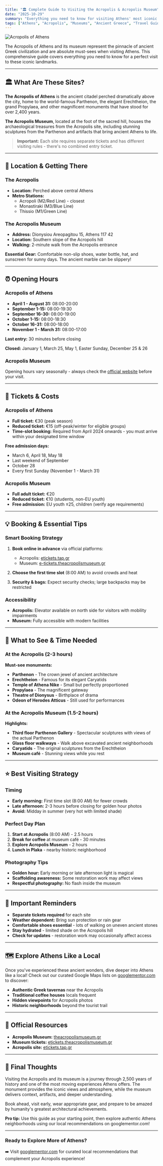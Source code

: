 ```yaml
---
title: "🏛️ Complete Guide to Visiting the Acropolis & Acropolis Museum"
date: "2025-10-29"
summary: "Everything you need to know for visiting Athens' most iconic landmarks - the Acropolis and Acropolis Museum. Tickets, timing, tips and what to expect."
tags: ["Athens", "Acropolis", "Museums", "Ancient Greece", "Travel Guide"]
---
```



![Acropolis of Athens](/assets/images/acropolis.webp)

The Acropolis of Athens and its museum represent the pinnacle of ancient Greek civilization and are absolute must-sees when visiting Athens. This comprehensive guide covers everything you need to know for a perfect visit to these iconic landmarks.

---

## 🏛️ What Are These Sites?

**The Acropolis of Athens** is the ancient citadel perched dramatically above the city, home to the world-famous Parthenon, the elegant Erechtheion, the grand Propylaea, and other magnificent monuments that have stood for over 2,400 years.

**The Acropolis Museum**, located at the foot of the sacred hill, houses the archaeological treasures from the Acropolis site, including stunning sculptures from the Parthenon and artifacts that bring ancient Athens to life.

> **Important:** Each site requires separate tickets and has different visiting rules - there's no combined entry ticket.

---

## 📍 Location & Getting There

### The Acropolis
- **Location:** Perched above central Athens
- **Metro Stations:** 
  - Acropoli (M2/Red Line) - closest
  - Monastiraki (M3/Blue Line) 
  - Thissio (M1/Green Line)

### The Acropolis Museum
- **Address:** Dionysiou Areopagitou 15, Athens 117 42
- **Location:** Southern slope of the Acropolis hill
- **Walking:** 2-minute walk from the Acropolis entrance

**Essential Gear:** Comfortable non-slip shoes, water bottle, hat, and sunscreen for sunny days. The ancient marble can be slippery!

---

## ⏰ Opening Hours

### Acropolis of Athens
- **April 1 - August 31:** 08:00-20:00
- **September 1-15:** 08:00-19:30
- **September 16-30:** 08:00-19:00  
- **October 1-15:** 08:00-18:30
- **October 16-31:** 08:00-18:00
- **November 1 - March 31:** 08:00-17:00

**Last entry:** 30 minutes before closing

**Closed:** January 1, March 25, May 1, Easter Sunday, December 25 & 26

### Acropolis Museum
Opening hours vary seasonally - always check the [official website](https://theacropolismuseum.gr) before your visit.

---

## 🎫 Tickets & Costs

### Acropolis of Athens
- **Full ticket:** €30 (peak season)
- **Reduced ticket:** €15 (off-peak/winter for eligible groups)
- **Time-slot booking:** Required from April 2024 onwards - you must arrive within your designated time window

**Free admission days:**
- March 6, April 18, May 18
- Last weekend of September  
- October 28
- Every first Sunday (November 1 - March 31)

### Acropolis Museum
- **Full adult ticket:** €20
- **Reduced ticket:** €10 (students, non-EU youth)
- **Free admission:** EU youth ≤25, children (verify age requirements)

---

## 💡 Booking & Essential Tips

### Smart Booking Strategy
1. **Book online in advance** via official platforms:
   - Acropolis: [etickets.tap.gr](https://etickets.tap.gr)
   - Museum: [e-tickets.theacropolismuseum.gr](https://etickets.theacropolismuseum.gr/)

2. **Choose the first time slot** (8:00 AM) to avoid crowds and heat

3. **Security & bags:** Expect security checks; large backpacks may be restricted

### Accessibility
- **Acropolis:** Elevator available on north side for visitors with mobility impairments
- **Museum:** Fully accessible with modern facilities

---

## 🎯 What to See & Time Needed

### At the Acropolis (2-3 hours)
**Must-see monuments:**
- **Parthenon** - The crown jewel of ancient architecture
- **Erechtheion** - Famous for its elegant Caryatids  
- **Temple of Athena Nike** - Small but perfectly proportioned
- **Propylaea** - The magnificent gateway
- **Theatre of Dionysus** - Birthplace of drama
- **Odeon of Herodes Atticus** - Still used for performances

### At the Acropolis Museum (1.5-2 hours)
**Highlights:**
- **Third floor Parthenon Gallery** - Spectacular sculptures with views of the actual Parthenon
- **Glass floor walkways** - Walk above excavated ancient neighborhoods
- **Caryatids** - The original sculptures from the Erechtheion
- **Museum café** - Stunning views while you rest

---

## ⭐ Best Visiting Strategy

### Timing
- **Early morning:** First time slot (8:00 AM) for fewer crowds
- **Late afternoon:** 2-3 hours before closing for golden hour photos
- **Avoid:** Midday in summer (very hot with limited shade)

### Perfect Day Plan
1. **Start at Acropolis** (8:00 AM) - 2.5 hours
2. **Break for coffee** at museum café - 30 minutes  
3. **Explore Acropolis Museum** - 2 hours
4. **Lunch in Plaka** - nearby historic neighborhood

### Photography Tips
- **Golden hour:** Early morning or late afternoon light is magical
- **Scaffolding awareness:** Some restoration work may affect views
- **Respectful photography:** No flash inside the museum

---

## 🚨 Important Reminders

- **Separate tickets required** for each site
- **Weather dependent:** Bring sun protection or rain gear
- **Comfortable shoes essential** - lots of walking on uneven ancient stones
- **Stay hydrated** - limited shade on the Acropolis hill
- **Check for updates** - restoration work may occasionally affect access

---

## 🗺️ Explore Athens Like a Local

Once you've experienced these ancient wonders, dive deeper into Athens like a local! Check out our curated Google Maps lists on [googlementor.com](https://googlementor.com) to discover:

- **Authentic Greek tavernas** near the Acropolis
- **Traditional coffee houses** locals frequent
- **Hidden viewpoints** for Acropolis photos
- **Historic neighborhoods** beyond the tourist trail

---

## 🔗 Official Resources

- **Acropolis Museum:** [theacropolismuseum.gr](https://theacropolismuseum.gr)
- **Museum tickets:** [etickets.theacropolismuseum.gr](https://etickets.theacropolismuseum.gr/)  
- **Acropolis site:** [etickets.tap.gr](https://etickets.tap.gr)

---

## 🌟 Final Thoughts

Visiting the Acropolis and its museum is a journey through 2,500 years of history and one of the most moving experiences Athens offers. The monument provides the iconic views and atmosphere, while the museum delivers context, artifacts, and deeper understanding.

Book ahead, visit early, wear appropriate gear, and prepare to be amazed by humanity's greatest architectural achievements.

**Pro tip:** Use this guide as your starting point, then explore authentic Athens neighborhoods using our local recommendations on googlementor.com!

---

### Ready to Explore More of Athens?

➡️ Visit [googlementor.com](https://googlementor.com) for curated local recommendations that complement your Acropolis experience!